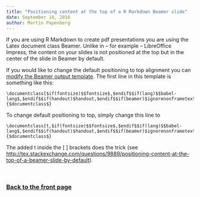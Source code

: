```yaml
---
title: "Positioning content at the top of a R Markdown Beamer slide"
date: September 16, 2016
author: Martin Papenberg
---
```


If you are using R Markdown to create pdf presentations you are using
the Latex document class Beamer. Unlike in -- for example -- LibreOffice
Impress, the content on your slides is not positioned at the top but in
the center of the slide in Beamer by default.

If you would like to change the default positioning to top alignment you
can <a href="02_modifytemplate.html" target="_blank">modify the Beamer
output template</a>. The first line in this template is something like
this:

```
\documentclass[$if(fontsize)$$fontsize$,$endif$$if(lang)$$babel-lang$,$endif$$if(handout)$handout,$endif$$if(beamer)$ignorenonframetext,$endif$$for(classoption)$$classoption$$sep$,$endfor$]{$documentclass$}
```

To change default positioning to top, simply change this line to 

```
\documentclass[t,$if(fontsize)$$fontsize$,$endif$$if(lang)$$babel-lang$,$endif$$if(handout)$handout,$endif$$if(beamer)$ignorenonframetext,$endif$$for(classoption)$$classoption$$sep$,$endfor$]{$documentclass$}
```

The added t inside the [ ] brackets does the trick (see <a href="http://tex.stackexchange.com/questions/9889/positioning-content-at-the-top-of-a-beamer-slide-by-default" target="_blank">http://tex.stackexchange.com/questions/9889/positioning-content-at-the-top-of-a-beamer-slide-by-default</a>).


&nbsp;

### <a href="index.html">Back to the front page</a>

&nbsp;

